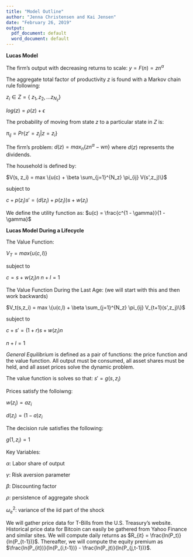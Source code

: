 ```yaml
---
title: "Model Outline"
author: "Jenna Christensen and Kai Jensen"
date: "February 26, 2019"
output:
  pdf_document: default
  word_document: default
---
```


**Lucas Model**

\bigskip

The firm's output with decreasing returns to scale: $y = F(n) = zn^\alpha$

The aggregate total factor of productivity $z$ is found with a Markov chain rule following: 

$z_i \in Z = \{\ z_1, z_2, ... z_{N_z} \}$ 

$log(z) = \rho(z) + \epsilon$

\smallskip

The probability of moving from state $z$ to a particular state in $Z$ is: 

$\pi_{ij} = Pr\{z' = z_j | z = z_i\}$

\smallskip

The firm's problem: $d(z) = max_n \{zn^\alpha - wn\}$ where $d(z)$ represents the dividends. 

\smallskip

The household is defined by:

\bigskip

$V(s, z_i) = max \{u(c) + \beta \sum_{j=1}^{N_z} \pi_{ij} V(s',z_j)\}$

subject to

$c + p(z_i)s' = (d(z_i) + p(z_i))s + w(z_i)$

\smallskip

We define the utility function as: $u(c) = \frac{c^{1 - \gamma}}{1 - \gamma}$

\pagebreak

**Lucas Model During a Lifecycle**

\bigskip

The Value Function: 

$V_T = max \{u(c,l)\}$ 

subject to 

$c = s + w(z_i)n$
$n + l = 1$ 

The Value Function During the Last Age: (we will start with this and then work backwards)

$V_t(s,z_i) = max \{u(c,l) + \beta \sum_{j=1}^{N_z} \pi_{ij} V_{t+1}(s',z_j)\}$

subject to

$c + s' = (1+r)s + w(z_i)n$ 

$n+l = 1$

\pagebreak

*General Equilibrium* is defined as a pair of functions: the price function and the value function. 
All output must be consumed, all asset shares must be held, and all asset prices solve the dynamic problem. 
\bigskip 

The value function is solves so that: $s' = g(s,z_i)$

\smallskip

Prices satisfy the folloiwng: 

$w(z_i) = az_i$

$d(z_i) = (1 - a)z_i$

\smallskip

The decision rule satisfies the following: 

$g(1, z_i) = 1$

\bigskip

Key Variables: 
\smallskip 

$\alpha$: Labor share of output 
\smallskip

$\gamma$: Risk aversion parameter
\smallskip

$\beta$: Discounting factor
\smallskip

$\rho$: persistence of aggregate shock
\smallskip

$\omega^2_e$: variance of the iid part of the shock 
\smallskip


We will gather price data for T-Bills from the U.S. Treasury's website. Historical price data for Bitcoin can easily be gathered from Yahoo Finance and similar sites. We will compute daily returns as $R_{it} = \frac{ln(P_t)}{ln(P_{t-1})}$. Thereafter, we will compute the equity premium as $\frac{ln(P_{it})}{ln(P_{i,t-1})} - \frac{ln(P_jt)}{ln(P_{j,t-1})}$. 

